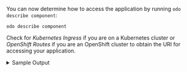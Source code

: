 
You can now determine how to access the application by running `odo describe component`:

```console
odo describe component
```

Check for _Kubernetes Ingress_ if you are on a Kubernetes cluster or _OpenShift Routes_ if you are an OpenShift cluster to obtain the URI for accessing your application.

<details>
    <summary>Sample Output</summary>
    <Tabs groupId="quickstart">
        <TabItem value="kubernetes" label="Kubernetes">
            {props.k8sdata}
        </TabItem>
        <TabItem value="openshift" label="OpenShift">
            {props.ocdata}
        </TabItem>
    </Tabs>
</details>
